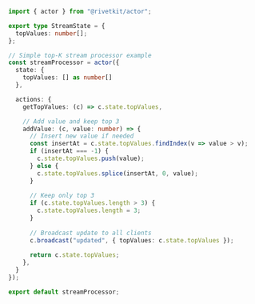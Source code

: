 ```typescript
import { actor } from "@rivetkit/actor";

export type StreamState = {
  topValues: number[];
};

// Simple top-K stream processor example
const streamProcessor = actor({
  state: {
    topValues: [] as number[]
  },

  actions: {
    getTopValues: (c) => c.state.topValues,

    // Add value and keep top 3
    addValue: (c, value: number) => {
      // Insert new value if needed
      const insertAt = c.state.topValues.findIndex(v => value > v);
      if (insertAt === -1) {
        c.state.topValues.push(value);
      } else {
        c.state.topValues.splice(insertAt, 0, value);
      }
      
      // Keep only top 3
      if (c.state.topValues.length > 3) {
        c.state.topValues.length = 3;
      }
      
      // Broadcast update to all clients
      c.broadcast("updated", { topValues: c.state.topValues });
      
      return c.state.topValues;
    },
  }
});

export default streamProcessor;
```
